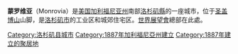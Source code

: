 {{unreferenced|time=2019-12-26T21:59:52+00:00}}
{{Infobox city
|official_name = City of Monrovia, California
|chinese_name = 蒙罗维亚
|image_seal = 
|image_map = LA County Incorporated Areas Monrovia highlighted.svg
|map_caption = Location of Monrovia in [[Los_Angeles_County,_California|Los Angeles County]], [[California|California]].
|subdivision_type  = [[Countries_of_the_world|Country]]
|subdivision_type1 = [[Political_divisions_of_the_United_States|State]]
|subdivision_type2 = [[List_of_counties_in_California|County]]
|subdivision_name  = [[United_States|United States]]
|subdivision_name1 = [[California|California]]
|subdivision_name2 = [[Los_Angeles_County,_California|Los Angeles]]
|leader_title =[[City_council|City council]]
|leader_name = 
     [[Mayor|Mayor]] Rob Hammond<br />
     Mayor Pro Tem Mary Ann Lutz<br />
     Dan Kirby<br />
     Joe Garcia<br />
     Tom Adams|
|area_magnitude = 
|area_total_km2 = 35.8
|area_land_km2 = 35.6
|area_water_km2 = .2
|population_as_of = 2000
|population_total = 36929
|population_density_km2 = 1037.0
|timezone = [[Pacific_Standard_Time|PST]]
|utc_offset = -8
|timezone_DST = [[Pacific_Daylight_Time|PDT]]
|utc_offset_DST = -7
|latitude = 34°08'39" N
|longitude = 118°00'07" W
|website = http://www.cityofmonrovia.org/
|footnotes =
}}
'''蒙罗维亚'''（Monrovia）是[[美国|美国]][[加利福尼亚州|加利福尼亚州]]南部[[洛杉矶縣|洛杉矶縣]]的一座城市，位于[[圣盖博山|圣盖博山]]山脚，是[[洛杉矶市|洛杉矶市]]的工业区和城郊住宅区。[[世界展望會|世界展望會]]總部在此處。

{{洛杉磯縣 (加利福尼亞州)}}
[[Category:洛杉矶县城市|Category:洛杉矶县城市]]
[[Category:1887年加利福尼亞州建立|Category:1887年加利福尼亞州建立]]
[[Category:1887年建立的聚居地|Category:1887年建立的聚居地]]